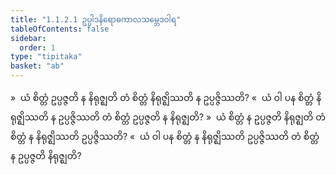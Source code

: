 ```yaml
---
title: "1.1.2.1 ဥပ္ပါဒနိရောဓကာလသမ္ဘေဒဝါရ"
tableOfContents: false
sidebar:
  order: 1
type: "tipitaka"
basket: "ab"
---
```



<DynamicBreadcrumb />

<Division number="21">

<Paragraph number="86">
»  ယံ စိတ္တံ ဥပ္ပဇ္ဇတိ န နိရုဇ္ဈတိ တံ စိတ္တံ နိရုဇ္ဈိဿတိ န ဥပ္ပဇ္ဇိဿတိ?
</Paragraph>

<Paragraph number="87">
«  ယံ ဝါ ပန စိတ္တံ နိရုဇ္ဈိဿတိ န ဥပ္ပဇ္ဇိဿတိ တံ စိတ္တံ ဥပ္ပဇ္ဇတိ န နိရုဇ္ဈတိ?
</Paragraph>

<Paragraph number="88">
»  ယံ စိတ္တံ န ဥပ္ပဇ္ဇတိ နိရုဇ္ဈတိ တံ စိတ္တံ န နိရုဇ္ဈိဿတိ ဥပ္ပဇ္ဇိဿတိ?
</Paragraph>

<Paragraph number="89">
«  ယံ ဝါ ပန စိတ္တံ န နိရုဇ္ဈိဿတိ ဥပ္ပဇ္ဇိဿတိ တံ စိတ္တံ န ဥပ္ပဇ္ဇတိ နိရုဇ္ဈတိ?
</Paragraph>
</Division>